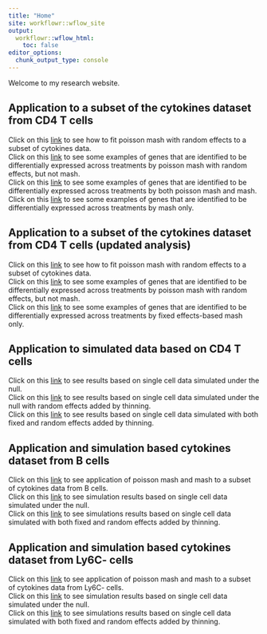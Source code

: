 ```yaml
---
title: "Home"
site: workflowr::wflow_site
output:
  workflowr::wflow_html:
    toc: false
editor_options:
  chunk_output_type: console
---
```


Welcome to my research website.

## Application to a subset of the cytokines dataset from CD4 T cells
Click on this [link](pois_mash_random_effects.html) to see how to fit poisson mash with random effects to a subset of cytokines data. <br/>
Click on this [link](pois_mash_random_effects_only_examples.html) to see some examples of genes that are identified to be differentially expressed across treatments by poisson mash with random effects, but not mash. <br/>
Click on this [link](pois_mash_and_mash_random_effects_examples.html) to see some examples of genes that are identified to be differentially expressed across treatments by both poisson mash and mash. <br/>
Click on this [link](mash_only_examples.html) to see some examples of genes that are identified to be differentially expressed across treatments by mash only.



## Application to a subset of the cytokines dataset from CD4 T cells (updated analysis)
Click on this [link](pois_mash_random_effects_updated.html) to see how to fit poisson mash with random effects to a subset of cytokines data. <br/>
Click on this [link](pois_mash_random_effects_only_examples_updated.html) to see some examples of genes that are identified to be differentially expressed across treatments by poisson mash with random effects, but not mash. <br/>
Click on this [link](mash_only_examples_updated.html) to see some examples of genes that are identified to be differentially expressed across treatments by fixed effects-based mash only.



## Application to simulated data based on CD4 T cells
Click on this [link](pois_mash_random_effects_sim_null.html) to see results based on single cell data simulated under the null. <br/>
Click on this [link](pois_mash_random_effects_sim_null_random_effects.html) to see results based on single cell data simulated under the null with random effects added by thinning. <br/>
Click on this [link](pois_mash_random_effects_sim_non_null.html) to see results based on single cell data simulated with both fixed and random effects added by thinning. <br/>



## Application and simulation based cytokines dataset from B cells
Click on this [link](application_B_cells.html) to see application of poisson mash and mash to a subset of cytokines data from B cells. <br/>
Click on this [link](sim_null_B_cells.html) to see simulation results based on single cell data simulated under the null. <br/>
Click on this [link](sim_signal_B_cells.html) to see simulations results based on single cell data simulated with both fixed and random effects added by thinning. <br/>



## Application and simulation based cytokines dataset from Ly6C- cells
Click on this [link](application_Ly6C.html) to see application of poisson mash and mash to a subset of cytokines data from Ly6C- cells. <br/>
Click on this [link](sim_null_Ly6C.html) to see simulation results based on single cell data simulated under the null. <br/>
Click on this [link](sim_signal_Ly6C.html) to see simulations results based on single cell data simulated with both fixed and random effects added by thinning. <br/>

